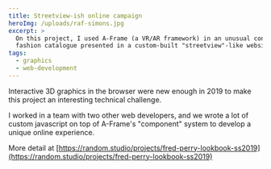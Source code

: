 ```yaml
---
title: Streetview-ish online campaign
heroImg: /uploads/raf-simons.jpg
excerpt: >
  On this project, I used A-Frame (a VR/AR framework) in an unusual context: a
  fashion catalogue presented in a custom-built "streetview"-like website.
tags:
  - graphics
  - web-development
---
```


Interactive 3D graphics in the browser were new enough in 2019 to make this project an interesting technical challenge.

I worked in a team with two other web developers, and we wrote a lot of custom javascript on top of A-Frame's "component" system to develop a unique online experience.

More detail at [https://random.studio/projects/fred-perry-lookbook-ss2019](https://random.studio/projects/fred-perry-lookbook-ss2019)
